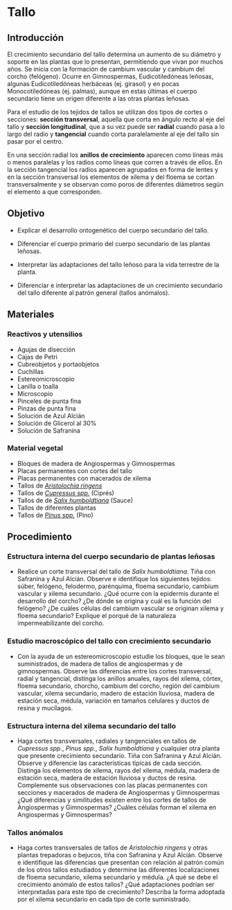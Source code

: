 # Tallo
<!--# el procedimiento de esta práctica podría ser diferente, preguntar a los otros -->
## Introducción

El crecimiento secundario del tallo determina un aumento de su diámetro y soporte en las plantas que lo presentan, permitiendo que vivan por muchos años. Se inicia con la formación de cambium vascular y cambium del corcho (felógeno). Ocurre en Gimnospermas, Eudicotiledóneas leñosas, algunas Eudicotiledóneas herbáceas (ej. girasol) y en pocas Monocotiledóneas (ej. palmas), aunque en estas últimas el cuerpo secundario tiene un origen diferente a las otras plantas leñosas.

Para el estudio de los tejidos de tallos se utilizan dos tipos de cortes o secciones: **sección transversal**, aquella que corta en ángulo recto al eje del tallo y **sección longitudinal**, que a su vez puede ser **radial** cuando pasa a lo largo del radio y **tangencial** cuando corta paralelamente al eje del tallo sin pasar por el centro.

En una sección radial los **anillos de crecimiento** aparecen como líneas más o menos paralelas y los radios como líneas que corren a través de ellos. En la sección tangencial los radios aparecen agrupados en forma de lentes y en la sección transversal los elementos de xilema y del floema se cortan transversalmente y se observan como poros de diferentes diámetros según el elemento a que corresponden.


## Objetivo

-   Explicar el desarrollo ontogenético del cuerpo secundario del tallo.

-   Diferenciar el cuerpo primario del cuerpo secundario de las plantas leñosas.

-   Interpretar las adaptaciones del tallo leñoso para la vida terrestre de la planta.

-   Diferenciar e interpretar las adaptaciones de un crecimiento secundario del tallo diferente al patrón general (tallos anómalos).


## Materiales

### Reactivos y utensilios

-   Agujas de disección
-   Cajas de Petri
-   Cubreobjetos y portaobjetos
-   Cuchillas
-   Estereomicroscopio
-   Lanilla o toalla
-   Microscopio
-   Pinceles de punta fina
-   Pinzas de punta fina
-   Solución de Azul Alcián
-   Solución de Glicerol al 30%
-   Solución de Safranina

### Material vegetal

-   Bloques de madera de Angiospermas y Gimnospermas
-   Placas permanentes con cortes del tallo
-   Placas permanentes con macerados de xilema
-   Tallos de [*Aristolochia ringens*](https://tropicos.org/name/2500164)
-   Tallos de [*Cupressus spp.*](https://tropicos.org/name/40018366) (Ciprés)
-   Tallos de de [*Salix humboldtiana*](https://tropicos.org/name/28300168) (Sauce)
-   Tallos de diferentes plantas
-   Tallos de [*Pinus spp.*](https://tropicos.org/name/40009142) (Pino)

## Procedimiento

### Estructura interna del cuerpo secundario de plantas leñosas

-   Realice un corte transversal del tallo de *Salix humboldtiana*. Tiña con Safranina y Azul Alcián. Observe e identifique los siguientes tejidos: súber, felógeno, felodermo, parénquima, floema secundario, cambium vascular y xilema secundario. ¿Qué ocurre con la epidermis durante el desarrollo del corcho? ¿De dónde se origina y cuál es la función del felógeno? ¿De cuáles células del cambium vascular se originan xilema y floema secundario? Explique el porqué de la naturaleza impermeabilizante del corcho.

### Estudio macroscópico del tallo con crecimiento secundario

-   Con la ayuda de un estereomicroscopio estudie los bloques, que le sean suministrados, de madera de tallos de angiospermas y de gimnospermas. Observe las diferencias entre los cortes transversal, radial y tangencial, distinga los anillos anuales, rayos del xilema, córtex, floema secundario, chorcho, cambium del corcho, región del cambium vascular, xilema secundario, madero de estación lluviosa, madera de estación seca, médula, variación en tamaños celulares y ductos de resina y mucílagos.

### Estructura interna del xilema secundario del tallo

-   Haga cortes transversales, radiales y tangenciales en tallos de *Cupressus spp.*, *Pinus spp.*, *Salix humboldtiana* y cualquier otra planta que presente crecimiento secundario. Tiña con Safranina y Azul Alcián. Observe y diferencie las características típicas de cada sección. Distinga los elementos de xilema, rayos del xilema, médula, madera de estación seca, madera de estación lluviosa y ductos de resina. Complemente sus observaciones con las placas permanentes con secciones y macerados de madera de Angiospermas y Gimnospermas ¿Qué diferencias y similitudes existen entre los cortes de tallos de Angiospermas y Gimnospermas? ¿Cuáles células forman el xilema en Angiospermas y Gimnospermas?

### Tallos anómalos

-   Haga cortes transversales de tallos de *Aristolochia ringens* y otras plantas trepadoras o bejucos, tiña con Safranina y Azul Alcián. Observe e identifique las diferencias que presentan con relación al patrón común de los otros tallos estudiados y determine las diferentes localizaciones de floema secundario, xilema secundario y médula. ¿A qué se debe el crecimiento anómalo de estos tallos? ¿Qué adaptaciones podrían ser interpretadas para este tipo de crecimiento? Describa la forma adoptada por el xilema secundario en cada tipo de corte suministrado.
